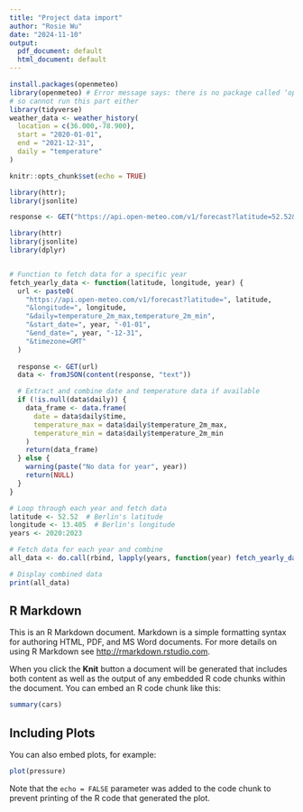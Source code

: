 ```yaml
---
title: "Project data import"
author: "Rosie Wu"
date: "2024-11-10"
output:
  pdf_document: default
  html_document: default
---
```

```r
install.packages(openmeteo)
library(openmeteo) # Error message says: there is no package called ‘openmeteo’
# so cannot run this part either 
library(tidyverse)
weather_data <- weather_history(
  location = c(36.000,-78.900),
  start = "2020-01-01",
  end = "2021-12-31",
  daily = "temperature"
)
```

```r
knitr::opts_chunk$set(echo = TRUE)

library(httr);
library(jsonlite)

response <- GET("https://api.open-meteo.com/v1/forecast?latitude=52.52&longitude=13.405&hourly=temperature_2m")
```


```r
library(httr)
library(jsonlite)
library(dplyr)


# Function to fetch data for a specific year
fetch_yearly_data <- function(latitude, longitude, year) {
  url <- paste0(
    "https://api.open-meteo.com/v1/forecast?latitude=", latitude,
    "&longitude=", longitude,
    "&daily=temperature_2m_max,temperature_2m_min",
    "&start_date=", year, "-01-01",
    "&end_date=", year, "-12-31",
    "&timezone=GMT"
  )
  
  response <- GET(url)
  data <- fromJSON(content(response, "text"))

  # Extract and combine date and temperature data if available
  if (!is.null(data$daily)) {
    data_frame <- data.frame(
      date = data$daily$time,
      temperature_max = data$daily$temperature_2m_max,
      temperature_min = data$daily$temperature_2m_min
    )
    return(data_frame)
  } else {
    warning(paste("No data for year", year))
    return(NULL)
  }
}

# Loop through each year and fetch data
latitude <- 52.52  # Berlin's latitude
longitude <- 13.405  # Berlin's longitude
years <- 2020:2023

# Fetch data for each year and combine
all_data <- do.call(rbind, lapply(years, function(year) fetch_yearly_data(latitude, longitude, year)))

# Display combined data
print(all_data)

```

## R Markdown

This is an R Markdown document. Markdown is a simple formatting syntax for authoring HTML, PDF, and MS Word documents. For more details on using R Markdown see <http://rmarkdown.rstudio.com>.

When you click the **Knit** button a document will be generated that includes both content as well as the output of any embedded R code chunks within the document. You can embed an R code chunk like this:

```r
summary(cars)
```

## Including Plots

You can also embed plots, for example:

```r
plot(pressure)
```

Note that the `echo = FALSE` parameter was added to the code chunk to prevent printing of the R code that generated the plot.
